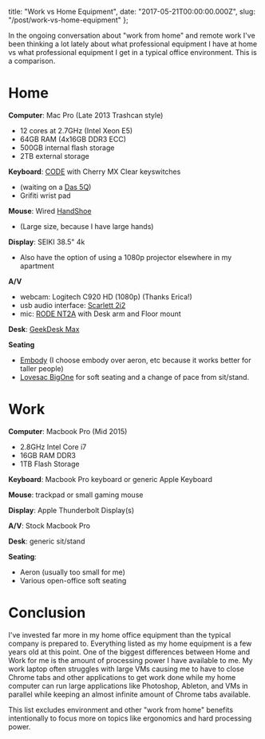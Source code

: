   title: "Work vs Home Equipment",
  date: "2017-05-21T00:00:00.000Z",
  slug: "/post/work-vs-home-equipment"
};

In the ongoing conversation about "work from home" and
remote work I've been thinking a lot lately about what
professional equipment I have at home vs what professional
equipment I get in a typical office environment. This is a
comparison.

# Home

**Computer**: Mac Pro (Late 2013 Trashcan style)

- 12 cores at 2.7GHz (Intel Xeon E5)
- 64GB RAM (4x16GB DDR3 ECC)
- 500GB internal flash storage
- 2TB external storage

**Keyboard**: [CODE][code] with Cherry MX Clear keyswitches

- (waiting on a [Das 5Q][das-5q])
- Grifiti wrist pad

**Mouse**: Wired [HandShoe][handshoe]

- (Large size, because I have large hands)

**Display**: SEIKI 38.5" 4k

- Also have the option of using a 1080p projector elsewhere
  in my apartment

**A/V**

- webcam: Logitech C920 HD (1080p) (Thanks Erica!)
- usb audio interface: [Scarlett 2i2][2i2]
- mic: [RODE NT2A][nt2a] with Desk arm and Floor mount

**Desk**: [GeekDesk Max][geekdesk]

**Seating**

- [Embody][embody] (I choose embody over aeron, etc because
  it works better for taller people)
- [Lovesac BigOne][bigone] for soft seating and a change of
  pace from sit/stand.

# Work

**Computer**: Macbook Pro (Mid 2015)

- 2.8GHz Intel Core i7
- 16GB RAM DDR3
- 1TB Flash Storage

**Keyboard**: Macbook Pro keyboard or generic Apple Keyboard

**Mouse**: trackpad or small gaming mouse

**Display**: Apple Thunderbolt Display(s)

**A/V**: Stock Macbook Pro

**Desk**: generic sit/stand

**Seating**:

- Aeron (usually too small for me)
- Various open-office soft seating

# Conclusion

I've invested far more in my home office equipment than the
typical company is prepared to. Everything listed as my home
equipment is a few years old at this point. One of the
biggest differences between Home and Work for me is the
amount of processing power I have available to me. My work
laptop often struggles with large VMs causing me to have to
close Chrome tabs and other applications to get work done
while my home computer can run large applications like
Photoshop, Ableton, and VMs in parallel while keeping an
almost infinite amount of Chrome tabs available.

This list excludes environment and other "work from home"
benefits intentionally to focus more on topics like
ergonomics and hard processing power.

[code]: https://codekeyboards.com/
[das-5q]:
  https://shop.daskeyboard.com/products/das-keyboard-5q
[2i2]:
  https://us.focusrite.com/usb-audio-interfaces/scarlett-2i2
[nt2a]: http://www.rode.com/microphones/nt2-a
[geekdesk]: https://www.geekdesk.com/standing-desk-max
[embody]:
  http://www.hermanmiller.com/products/seating/performance-work-chairs/embody-chairs.html
[bigone]: https://www.lovesac.com/sac.html?c=the-bigone
[handshoe]: http://handshoemouse.com/
